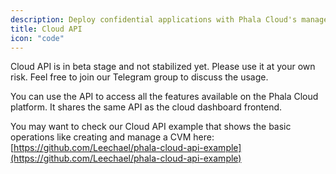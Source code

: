 ```yaml
---
description: Deploy confidential applications with Phala Cloud's managed TEE infrastructure.
title: Cloud API
icon: "code"
---
```



<Note type="warning">
Cloud API is in beta stage and not stabilized yet. Please use it at your own risk. Feel free to join our Telegram group to discuss the usage.
</Note>

You can use the API to access all the features available on the Phala Cloud platform. It shares the same API as the cloud dashboard frontend.

You may want to check our Cloud API example that shows the basic operations like creating and manage a CVM here: [https://github.com/Leechael/phala-cloud-api-example](https://github.com/Leechael/phala-cloud-api-example)

